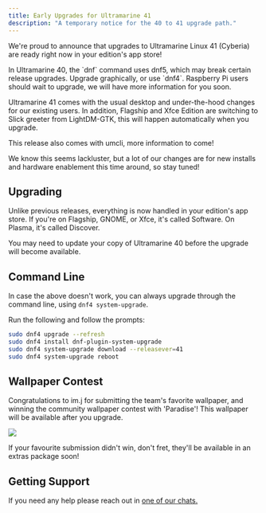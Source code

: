 ```yaml
---
title: Early Upgrades for Ultramarine 41
description: "A temporary notice for the 40 to 41 upgrade path."
---
```



We're proud to announce that upgrades to Ultramarine Linux 41 (Cyberia) are ready right now in your edition's app store!

<Alert type="danger">
  In Ultramarine 40, the `dnf` command uses dnf5, which may break certain
  release upgrades. Upgrade graphically, or use `dnf4`.
</Alert>

<Alert type="info">
  Raspberry Pi users should wait to upgrade, we will have more information for
  you soon.
</Alert>

Ultramarine 41 comes with the usual desktop and under-the-hood changes for our existing users. In addition, Flagship and Xfce Edition are switching to Slick greeter from LightDM-GTK, this will happen automatically when you upgrade.

This release also comes with umcli, more information to come!

We know this seems lackluster, but a lot of our changes are for new installs and hardware enablement this time around, so stay tuned!

## Upgrading

Unlike previous releases, everything is now handled in your edition's app store. If you're on Flagship, GNOME, or Xfce, it's called Software. On Plasma, it's called Discover.

You may need to update your copy of Ultramarine 40 before the upgrade will become available.

## Command Line

In case the above doesn't work, you can always upgrade through the command line, using `dnf4 system-upgrade`.

Run the following and follow the prompts:

```sh
sudo dnf4 upgrade --refresh
sudo dnf4 install dnf-plugin-system-upgrade
sudo dnf4 system-upgrade download --releasever=41
sudo dnf4 system-upgrade reboot
```

## Wallpaper Contest

Congratulations to im.j for submitting the team's favorite wallpaper, and winning the community wallpaper contest with 'Paradise'! This wallpaper will be available after you upgrade.

![](/assets/paradise.png)

If your favourite submission didn't win, don't fret, they'll be available in an extras package soon!

## Getting Support

If you need any help please reach out in [one of our chats.](/en/community/community/)
